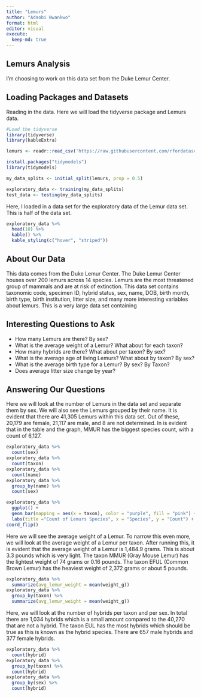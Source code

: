 ```yaml
---
title: "Lemurs"
author: "Adaobi Nwankwo"
format: html
editor: visual
execute:
  keep-md: true
---
```


## Lemurs Analysis

I'm choosing to work on this data set from the Duke Lemur Center.

## Loading Packages and Datasets

Reading in the data. Here we will load the tidyverse package and Lemurs data.

```r
#Load the tidyverse
library(tidyverse)
library(kableExtra)

```

```r
lemurs <- readr::read_csv('https://raw.githubusercontent.com/rfordatascience/tidytuesday/master/data/2021/2021-08-24/lemur_data.csv')
```

```r
install.packages("tidymodels")
library(tidymodels)

my_data_splits <- initial_split(lemurs, prop = 0.5)

exploratory_data <- training(my_data_splits)
test_data <- testing(my_data_splits)
```

Here, I loaded in a data set for the exploratory data of the Lemur data set. This is half of the data set.

```r
exploratory_data %>%
  head(10) %>%
  kable() %>%
  kable_styling(c("hover", "striped"))
```

## About Our Data

This data comes from the Duke Lemur Center. The Duke Lemur Center houses over 200 lemurs across 14 species. Lemurs are the most threatened group of mammals and are at risk of extinction. This data set contains taxonomic code, specimen ID, hybrid status, sex, name, DOB, birth month, birth type, birth institution, litter size, and many more interesting variables about lemurs. This is a very large data set containing

## Interesting Questions to Ask

-   How many Lemurs are there? By sex?
-   What is the average weight of a Lemur? What about for each taxon?
-   How many hybrids are there? What about per taxon? By sex?
-   What is the average age of living Lemurs? What about by taxon? By sex?
-   What is the average birth type for a Lemur? By sex? By Taxon?
-   Does average litter size change by year?

## Answering Our Questions

Here we will look at the number of Lemurs in the data set and separate them by sex. We will also see the Lemurs grouped by their name. It is evident that there are 41,305 Lemurs within this data set. Out of these, 20,179 are female, 21,117 are male, and 8 are not determined. In is evident that in the table and the graph, MMUR has the biggest species count, with a count of 6,127.

```r
exploratory_data %>%
  count(sex)
exploratory_data %>%
  count(taxon)
exploratory_data %>%
  count(name)
exploratory_data %>%
  group_by(name) %>%
  count(sex)

```

```r
exploratory_data %>%
  ggplot() +
  geom_bar(mapping = aes(x = taxon), color = "purple", fill = "pink") +
  labs(title ="Count of Lemurs Species", x = "Species", y = "Count") +
coord_flip()
```

Here we will see the average weight of a Lemur. To narrow this even more, we will look at the average weight of a Lemur per taxon. After running this, it is evident that the average weight of a Lemur is 1,484.9 grams. This is about 3.3 pounds which is very light. The taxon MMUR (Gray Mouse Lemur) has the lightest weight of 74 grams or 0.16 pounds. The taxon EFUL (Common Brown Lemur) has the heaviest weight of 2,372 grams or about 5 pounds.

```r
exploratory_data %>%
  summarize(avg_lemur_weight = mean(weight_g))
exploratory_data %>%
  group_by(taxon) %>%
  summarize(avg_lemur_weight = mean(weight_g))

```

Here, we will look at the number of hybrids per taxon and per sex. In total there are 1,034 hybrids which is a small amount compared to the 40,270 that are not a hybrid. The taxon EUL has the most hybrids which should be true as this is known as the hybrid species. There are 657 male hybrids and 377 female hybrids.

```r
exploratory_data %>%
  count(hybrid)
exploratory_data %>%
  group_by(taxon) %>%
  count(hybrid)
exploratory_data %>%
  group_by(sex) %>%
  count(hybrid)

```
